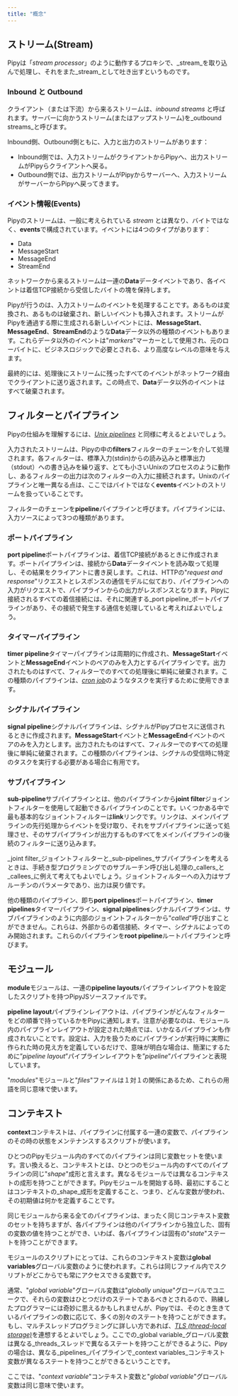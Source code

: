 ```yaml
---
title: "概念"
---
```



## ストリーム(Stream)

Pipyは「_stream processor_」のように動作するプロキシで、_stream_を取り込んで処理し、それをまた_stream_として吐き出すというものです。

### Inbound と Outbound

クライアント（または下流）から来るストリームは、_inbound streams_ と呼ばれます。サーバーに向かうストリーム(またはアップストリーム)を_outbound streams_と呼びます。

<div style="text-align: center">
  <SvgStreams/>
</div>

Inbound側、Outbound側ともに、入力と出力のストリームがあります：

* Inbound側では、入力ストリームがクライアントからPipyへ、出力ストリームがPipyらクライアントへ戻る。
* Outbound側では、出力ストリームがPipyからサーバーへ、入力ストリームがサーバーからPipyへ戻ってきます。

### イベント情報(Events)

Pipyのストリームは、一般に考えられている _stream_ とは異なり、バイトではなく、**events**で構成されています。イベントには4つのタイプがあります：

* Data
* MessageStart
* MessageEnd
* StreamEnd

ネットワークから来るストリームは一連の**Data**データイベントであり、各イベントは着信TCP接続から受信したバイトの塊を保持します。

<div style="text-align: center">
  <SvgStreamInput/>
</div>

Pipyが行うのは、入力ストリームのイベントを処理することです。あるものは変換され、あるものは破棄され、新しいイベントも挿入されます。ストリームがPipyを通過する際に生成される新しいイベントには、**MessageStart**、**MessageEnd**、**StreamEnd**のような**Data**データ以外の種類のイベントもあります。これらデータ以外のイベントは"_markers_"マーカーとして使用され、元のローバイトに、ビジネスロジックで必要とされる、より高度なレベルの意味を与えます。

<div style="text-align: center">
  <SvgStreamTransform/>
</div>

最終的には、処理後にストリームに残ったすべてのイベントがネットワーク経由でクライアントに送り返されます。この時点で、**Data**データ以外のイベントはすべて破棄されます。

<div style="text-align: center">
  <SvgStreamOutput/>
</div>

## フィルターとパイプライン

Pipyの仕組みを理解するには、[_Unix pipelines_](https://en.wikipedia.org/wiki/Pipeline_(Unix)) と同様に考えるとよいでしょう。

入力されたストリームは、Pipyの中の**filters**フィルターのチェーンを介して処理されます。各フィルターは、標準入力(stdin)からの読み込みと標準出力（stdout）への書き込みを繰り返す、とても小さいUnixのプロセスのように動作し、あるフィルターの出力は次のフィルターの入力に接続されます。Unixのパイプラインと唯一異なる点は、ここではバイトではなく**events**イベントのストリームを扱っていることです。

<div style="text-align: center">
  <SvgPipelineFilters/>
</div>

フィルターのチェーンを**pipeline**パイプラインと呼びます。パイプラインには、入力ソースによって3つの種類があります。

### ポートパイプライン

**port pipeline**ポートパイプラインは、着信TCP接続があるときに作成されます。ポートパイプラインは、接続から**Data**データイベントを読み取って処理し、その結果をクライアントに書き戻します。これは、HTTPの"_request and response_"リクエストとレスポンスの通信モデルに似ており、パイプラインへの入力がリクエストで、パイプラインからの出力がレスポンスとなります。Pipyに接続されるすべての着信接続には、それに関連する_port pipeline_ポートパイプラインがあり、その接続で発生する通信を処理していると考えればよいでしょう。

### タイマーパイプライン

**timer pipeline**タイマーパイプラインは周期的に作成され、**MessageStart**イベントと**MessageEnd**イベントのペアのみを入力とするパイプラインです。出力されたものはすべて、フィルターでのすべての処理後に単純に破棄されます。この種類のパイプラインは、[_cron job_](https://en.wikipedia.org/wiki/Cron)のようなタスクを実行するために使用できます。

### シグナルパイプライン

**signal pipeline**シグナルパイプラインは、シグナルがPipyプロセスに送信されるときに作成されます。**MessageStart**イベントと**MessageEnd**イベントのペアのみを入力とします。出力されたものはすべて、フィルターでのすべての処理後に単純に破棄されます。この種類のパイプラインは、シグナルの受信時に特定のタスクを実行する必要がある場合に有用です。

### サブパイプライン

**sub-pipeline**サブパイプラインとは、他のパイプラインから**joint filter**ジョイントフィルターを使用して起動できるパイプラインのことです。いくつかある中で最も基本的なジョイントフィルターは**link**リンクです。リンクは、メインパイプラインの先行処理からイベントを受け取り、それをサブパイプラインに送って処理させ、そのサブパイプラインが出力するものすべてをメインパイプラインの後続のフィルターに送り込みます。

<div style="text-align: center">
  <SvgSubPipeline/>
</div>

_joint filter_ジョイントフィルターと_sub-pipelines_サブパイプラインを考えるときは、手続き型プログラミングでのサブルーチン呼び出し処理の_callers_と_callees_に例えて考えてもよいでしょう。ジョイントフィルターへの入力はサブルーチンのパラメータであり、出力は戻り値です。

他の種類のパイプライン、即ち**port pipelines**ポートパイプライン、**timer pipelines**タイマーパイプライン、**signal pipelines**シグナルパイプラインは、サブパイプラインのように内部のジョイントフィルターから"_called_"呼び出すことができません。これらは、外部からの着信接続、タイマー、シグナルによってのみ開始されます。これらのパイプラインを**root pipeline**ルートパイプラインと呼びます。

## モジュール

**module**モジュールは、一連の**pipeline layouts**パイプラインレイアウトを設定したスクリプトを持つPipyJSソースファイルです。

**pipeline layout**パイプラインレイアウトは、パイプラインがどんなフィルターをどの順番で持っているかをPipyに通知します。注意が必要なのは、モジュール内のパイプラインレイアウトが設定された時点では、いかなるパイプラインも作成されないことです。設定は、入力を扱うためにパイプラインが実行時に実際に作られた時の見え方を定義しているだけで、意味が明白な場合は、簡潔にするために”_pipeline layout_”パイプラインレイアウトを”_pipeline_”パイプラインと表現しています。

"_modules_"モジュールと"_files_"ファイルは１対１の関係にあるため、これらの用語を同じ意味で使います。

## コンテキスト

**context**コンテキストは、パイプラインに付属する一連の変数で、パイプラインのその時の状態をメンテナンスするスクリプトが使います。

ひとつのPipyモジュール内のすべてのパイプラインは同じ変数セットを使います。言い換えると、コンテキストとは、ひとつのモジュール内のすべてのパイプラインの同じ"_shape_"成形と言えます。異なるモジュールでは異なるコンテキストの成形を持つことができます。Pipyモジュールを開始する時、最初にすることはコンテキストの_shape_成形を定義すること、つまり、どんな変数が使われ、その初期値は何かを定義することです。

同じモジュールから来る全てのパイプラインは、まったく同じコンテキスト変数のセットを持ちますが、各パイプラインは他のパイプラインから独立した、固有の変数の値を持つことができ、いわば、各パイプラインは固有の"_state_"ステートを持つことができます。

<div style="text-align: center">
  <SvgModulePipelineContext/>
</div>

モジュールのスクリプトにとっては、これらのコンテキスト変数は**global variables**グローバル変数のように使われます。これらは同じファイル内でスクリプトがどこからでも常にアクセスできる変数です。

通常、"_global variable_"グローバル変数は"_globally unique_"グローバルでユニークで、それらの変数はひとつだけのステートであるべきとされるので、熟練したプログラマーには奇妙に思えるかもしれませんが、Pipyでは、そのとき生きているパイプラインの数に応じて、多くの別々のステートを持つことができます。もし、マルチスレッドプログラミングに詳しい方であれば、[_TLS (thread-local storage)_](https://en.wikipedia.org/wiki/Thread-local_storage)を連想するとよいでしょう。ここでの_global variable_グローバル変数は異なる_threads_スレッドで異なるステートを持つことができるように、Pipyの場合は、異なる_pipelines_パイプラインで_context variables_コンテキスト変数が異なるステートを持つことができるということです。

ここでは、"_context variable_"コンテキスト変数と"_global variable_"グローバル変数は同じ意味で使います。
